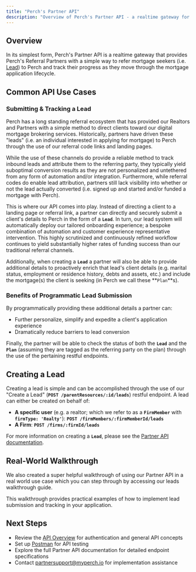 ```yaml
---
title: "Perch's Partner API"
description: "Overview of Perch's Partner API - a realtime gateway for referring mortgage seekers and tracking their progress"
---
```


## Overview

In its simplest form, Perch's Partner API is a realtime gateway that provides Perch's Referral Partners with a simple way to refer mortgage seekers (i.e. [Lead](https://docs.myperch.io/docs/partner-web-api/branches/main/d1a4cf0d134e3-lead)) to Perch and track their progress as they move through the mortgage application lifecycle.

## Common API Use Cases

### Submitting & Tracking a Lead

Perch has a long standing referral ecosystem that has provided our Realtors and Partners with a simple method to direct clients toward our digital mortgage brokering services. Historically, partners have driven these "leads" (i.e. an individual interested in applying for mortgage) to Perch through the use of our referral code links and landing pages.

While the use of these channels do provide a reliable method to track inbound leads and attribute them to the referring party, they typically yield suboptimal conversion results as they are not personalized and untethered from any form of automation and/or integration. Furthermore, while referral codes do enable lead attribution, partners still lack visibility into whether or not the lead actually converted (i.e. signed up and started and/or funded a mortgage with Perch).

This is where our API comes into play. Instead of directing a client to a landing page or referral link, a partner can directly and securely submit a client's details to Perch in the form of a **`Lead`**. In turn, our lead system will automatically deploy our tailored onboarding experience; a bespoke combination of automation and customer experience representative intervention. This highly scrutinized and continuously refined workflow continues to yield substantially higher rates of funding success than our traditional referral channels.

Additionally, when creating a **`Lead`** a partner will also be able to provide additional details to proactively enrich that lead's client details (e.g. marital status, employment or residence history, debts and assets, etc.) and include the mortgage(s) the client is seeking (in Perch we call these **`Plan`**s).

### Benefits of Programmatic Lead Submission

By programmatically providing these additional details a partner can:

- Further personalize, simplify and expedite a client's application experience
- Dramatically reduce barriers to lead conversion

Finally, the partner will be able to check the status of both the **`Lead`** and the **`Plan`** (assuming they are tagged as the referring party on the plan) through the use of the pertaining restful endpoints.

## Creating a Lead

Creating a lead is simple and can be accomplished through the use of our "Create a Lead" (**`POST /parentResources/:id/leads`**) restful endpoint. A lead can either be created on behalf of:

- **A specific user** (e.g. a realtor; which we refer to as a **`FirmMember`** with **`firmType: 'Realty'`**): **`POST /firmMembers/:firmMemberId/leads`**
- **A Firm**: **`POST /firms/:firmId/leads`**

For more information on creating a **`Lead`**, please see the [Partner API documentation](/partner/api-documentation).

## Real-World Walkthrough

We also created a super helpful walkthrough of using our Partner API in a real world use case which you can step through by accessing our leads walkthrough guide.

<Note>
This walkthrough provides practical examples of how to implement lead submission and tracking in your application.
</Note>

## Next Steps

- Review the [API Overview](/getting-started/api-overview) for authentication and general API concepts
- Set up [Postman](/getting-started/postman-setup) for API testing
- Explore the full Partner API documentation for detailed endpoint specifications
- Contact [partnersupport@myperch.io](mailto:partnersupport@myperch.io) for implementation assistance 